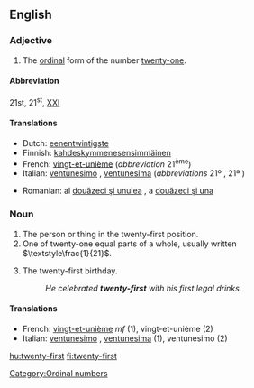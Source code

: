 ==English==

===Adjective===
{{en-adj|pos=[[twenty]]-[[first]]|-}}

# The [[ordinal number|ordinal]] form of the number [[twenty-one]].

====Abbreviation====
21st, 21<sup>st</sup>, [[XXI]]

====Translations====
{{top}}
*Dutch: [[eenentwintigste]]
*Finnish: [[kahdeskymmenesensimmäinen]]
*French: [[vingt-et-unième]] (''abbreviation'' 21<sup>ème</sup>)
*Italian: [[ventunesimo]] {{m}}, [[ventunesima]] {{f}} (''abbreviations'' 21º {{m}}, 21ª {{f}})
{{mid}}
*Romanian: al [[douăzeci şi unulea]] {{m}}, a [[douăzeci şi una]] {{f}}
{{bottom}}

===Noun===
{{en-noun|sg=[[twenty]]-[[first]]}}

# The person or thing in the twenty-first position.
# One of twenty-one equal parts of a whole, usually written <math>\textstyle\frac{1}{21}</math>.
# {{informal|USA}} The twenty-first birthday.
#:''He celebrated '''twenty-first''' with his first legal drinks.''

====Translations====

*French: [[vingt-et-unième]] ''mf'' (1), vingt-et-unième {{m}} (2)
*Italian: [[ventunesimo]] {{m}}, [[ventunesima]] {{f}} (1), ventunesimo {{m}} (2)

[[Category:Ordinal numbers]]

[[hu:twenty-first]]
[[fi:twenty-first]]